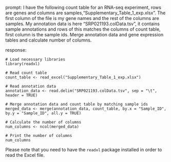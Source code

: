 prompt:
I have the following count table for an RNA-seq experiment, rows are genes and columns are samples,"Supplementary_Table_1_exp.xlsx". The first column of the file is my gene names and the rest of the columns are samples. My annotation data is here "SRP021193.colData.tsv", it contains sample annotations and rows of this matches the columns of count table, first column is the sample ids. Merge annotation data and gene expression tables and calculate number of columns.

response:
```
# Load necessary libraries
library(readxl)

# Read count table
count_table <- read_excel("Supplementary_Table_1_exp.xlsx")

# Read annotation data
annotation_data <- read.delim("SRP021193.colData.tsv", sep = "\t", header = TRUE)

# Merge annotation data and count table by matching sample ids
merged_data <- merge(annotation_data, count_table, by.x = "Sample_ID", by.y = "Sample_ID", all.y = TRUE)

# Calculate the number of columns
num_columns <- ncol(merged_data)

# Print the number of columns
num_columns
```

Please note that you need to have the `readxl` package installed in order to read the Excel file.
